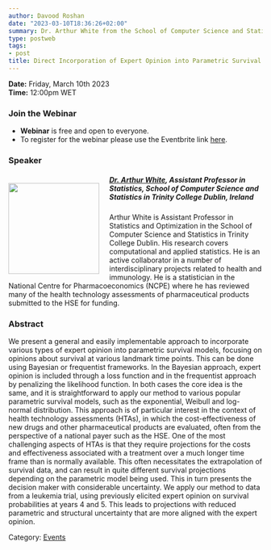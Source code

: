 ```yaml
---
author: Davood Roshan
date: "2023-03-10T18:36:26+02:00"
summary: Dr. Arthur White from the School of Computer Science and Statistics in Trinity College Dublin will talk about a general and easily implementable approach to incorporate various types of expert opinion into parametric survival models, focusing on opinions about survival at various landmark time points.
type: postweb
tags:
- post
title: Direct Incorporation of Expert Opinion into Parametric Survival Models to Inform Survival Extrapolation
---
```

**Date:** Friday, March 10th 2023 <br>
**Time:** 12:00pm WET <br>

### Join the Webinar

  - **Webinar** is free and open to everyone. 
  - To register for the webinar please use the Eventbrite link [here](https://www.eventbrite.ie/e/y-isa-webinar-day-statistics-in-medicine-tickets-545951665127).


### Speaker

##### <img src="/webinars/posts/image/pic_Arthur_White.png" width="180px" height="180px" align="left" style="margin:15px 20px 0px 0px"><a name="Rafael"></a> [Dr. Arthur White](https://www.tcd.ie/research/profiles/?profile=arwhite), Assistant Professor in Statistics, School of Computer Science and Statistics in Trinity College Dublin, Ireland

Arthur White is Assistant Professor in Statistics and Optimization in the School of Computer Science and Statistics in Trinity College Dublin. His research covers computational and applied statistics. He is an active collaborator in a number of interdisciplinary projects related to health and immunology. He is a statistician in the National Centre for Pharmacoeconomics (NCPE) where he has reviewed many of the health technology assessments of pharmaceutical products submitted to the HSE for funding. 


### Abstract

We present a general and easily implementable approach to incorporate various types of expert opinion into parametric survival models, focusing on opinions about survival at various landmark time points. This can be done using Bayesian or frequentist frameworks. In the Bayesian approach, expert opinion is included through a loss function and in the frequentist approach by penalizing the likelihood function. In both cases the core idea is the same, and it is straightforward to apply our method to various popular parametric survival models, such as the exponential, Weibull and log-normal distribution. This approach is of particular interest in the context of health technology assessments (HTAs), in which the cost-effectiveness of new drugs and other pharmaceutical products are evaluated, often from the perspective of a national payer such as the HSE. One of the most challenging aspects of HTAs is that they require projections for the costs and effectiveness associated with a treatment over a much longer time frame than is normally available. This often necessitates the extrapolation of survival data, and can result in quite different survival projections depending on the parametric model being used. This in turn presents the decision maker with considerable uncertainty. We apply our method to data from a leukemia trial, using previously elicited expert opinion on survival probabilities at years 4 and 5. This leads to projections with reduced parametric and structural uncertainty that are more aligned with the expert opinion.


Category: [<u>Events</u>](/events/posts/2023-03-10-webinar_statsmedicine/)
